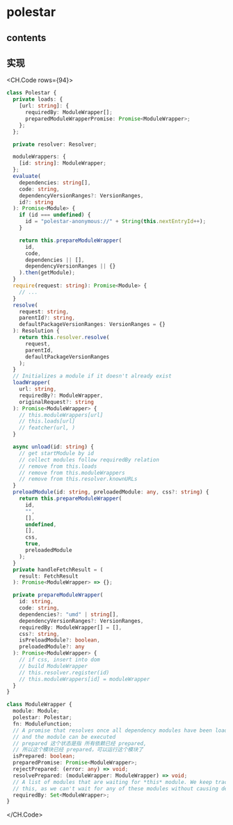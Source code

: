 # polestar

## contents

## 实现

<CH.Code rows={94}>

```ts Polestar focus=1,2,9,11:12,14,24,31,34,46,56,63,75,79
class Polestar {
  private loads: {
    [url: string]: {
      requiredBy: ModuleWrapper[];
      preparedModuleWrapperPromise: Promise<ModuleWrapper>;
    };
  };

  private resolver: Resolver;

  moduleWrappers: {
    [id: string]: ModuleWrapper;
  };
  evaluate(
    dependencies: string[],
    code: string,
    dependencyVersionRanges?: VersionRanges,
    id?: string
  ): Promise<Module> {
    if (id === undefined) {
      id = "polestar-anonymous://" + String(this.nextEntryId++);
    }

    return this.prepareModuleWrapper(
      id,
      code,
      dependencies || [],
      dependencyVersionRanges || {}
    ).then(getModule);
  }
  require(request: string): Promise<Module> {
    // ...
  }
  resolve(
    request: string,
    parentId?: string,
    defaultPackageVersionRanges: VersionRanges = {}
  ): Resolution {
    return this.resolver.resolve(
      request,
      parentId,
      defaultPackageVersionRanges
    );
  }
  // Initializes a module if it doesn't already exist
  loadWrapper(
    url: string,
    requiredBy?: ModuleWrapper,
    originalRequest?: string
  ): Promise<ModuleWrapper> {
    // this.moduleWrappers[url]
    // this.loads[url]
    // featcher(url, )
  }

  async unload(id: string) {
    // get startModule by id
    // collect modules follow requiredBy relation
    // remove from this.loads
    // remove from this.moduleWrappers
    // remove from this.resolver.knownURLs
  }
  preloadModule(id: string, preloadedModule: any, css?: string) {
    return this.prepareModuleWrapper(
      id,
      "",
      [],
      undefined,
      [],
      css,
      true,
      preloadedModule
    );
  }
  private handleFetchResult = (
    result: FetchResult
  ): Promise<ModuleWrapper> => {};

  private prepareModuleWrapper(
    id: string,
    code: string,
    dependencies?: "umd" | string[],
    dependencyVersionRanges?: VersionRanges,
    requiredBy: ModuleWrapper[] = [],
    css?: string,
    isPreloadModule?: boolean,
    preloadedModule?: any
  ): Promise<ModuleWrapper> {
    // if css, insert into dom
    // build ModuleWrapper
    // this.resolver.register(id)
    // this.moduleWrappers[id] = moduleWrapper
  }
}
```

```ts ModuelWrapper
class ModuleWrapper {
  module: Module;
  polestar: Polestar;
  fn: ModuleFunction;
  // A promise that resolves once all dependency modules have been loaded,
  // and the module can be executed
  // prepared 这个状态是指 所有依赖已经 prepared,
  // 所以这个模块已经 prepared，可以运行这个模块了
  isPrepared: boolean;
  preparedPromise: Promise<ModuleWrapper>;
  rejectPrepared: (error: any) => void;
  resolvePrepared: (moduleWrapper: ModuleWrapper) => void;
  // A list of modules that are waiting for *this* module. We keep track of
  // this, as we can't wait for any of these modules without causing deadlock.
  requiredBy: Set<ModuleWrapper>;
}
```

</CH.Code>
